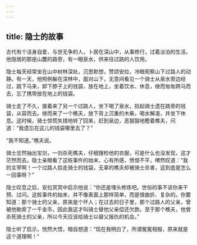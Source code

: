 ```yaml
---
---
---
```

title: 隐士的故事
---




古代有个洁身自爱、与世无争的人，卜居在深山中，从事修行，过着淡泊的生活。他隐居的那座山麓的路旁，有一眼泉水，供来往过路的人饮用。

隐士每天经常坐在山中树林深处，沉思默想，赞颂安拉，冷眼观察山下过路人的动静。有一天，他照例躲在深林中，面对山下，无意间看见一个骑士从泉水旁边经过，跳下马来，卸下脖子上的钱袋，放在地上，坐着饮水、休息，继而匆匆跨马而去，忘了携带放在地上的钱袋。

骑士走了不久，接着来了另一个过路人，坐下喝了泉水，拾起骑士遗在路旁的钱袋，从容而去。继而来了一个樵夫，放下背上沉重的木柴，喝水解渴，并坐下休息。这时候，骑士惊慌失措地转了回来，赶到泉边，恶狠狠地瞪着樵夫，问道：“我遗忘在这儿的钱袋哪里去了？”

“我不知道。”樵夫说。

骑士忿然抽出宝剑，一剑杀死樵夫，仔细搜检他的衣服，可是什么也没发现，这才茫然而去。隐士亲眼看了这桩事件的始末，心有所感，愤恨不平，喟然叹道：“我的主宰啊！一个过路人拾走骑士的钱袋，无辜的樵夫却被骑士杀害，这到底是怎么一回事呀？”

隐士叹息之后，安拉冥冥中启示他说：“你还是埋头修炼吧。世俗的事不该你来干预、过问。这桩事件的始末，并不像表面上那样简单，而是很曲折、复杂的。你要知道：那个骑士的父亲，原来是个坏人；在过去的日子里，那个过路人的父亲，曾被他勒索了一千金币，因此我这才叫骑士替他父亲偿还欠款。至于那个樵夫，他曾杀死骑士的父亲，所以今天应该给骑士以替父报仇的机会。”

隐士听了启示，恍然大悟，暗自想道：“现在我明白了，所谓冤冤相报，原来就是这个道理啊！”